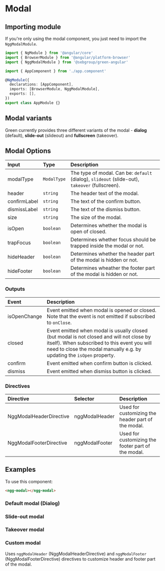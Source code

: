 
# Modal

## Importing module

If you're only using the modal component, you just need to import the `NggModalModule`.

```typescript
import { NgModule } from '@angular/core'
import { BrowserModule } from '@angular/platform-browser'
import { NggModalModule } from '@sebgroup/green-angular'

import { AppComponent } from './app.component'

@NgModule({
  declarations: [AppComponent],
  imports: [BrowserModule, NggModalModule],
  exports: [],
})
export class AppModule {}
```

## Modal variants

Green currently provides three different variants of the modal - **dialog** (default), **slide-out** (slideout) and **fullscreen** (takeover).

## Modal Options

|Input|Type|Description|
|:--------|:----------|:------|
|modalType|`ModalType`|The type of modal. Can be: `default` (dialog), `slideout` (slide-out), `takeover` (fullscreen).|
|header|`string`|The header text of the modal.|
|confirmLabel|`string`|The text of the confirm button.|
|dismissLabel|`string`|The text of the dismiss button.|
|size|`string`|The size of the modal.|
|isOpen|`boolean`|Determines whether the modal is open of closed.|
|trapFocus|`boolean`|Determines whether focus should be trapped inside the modal or not.|
|hideHeader|`boolean`|Determines whether the header part of the modal is hidden or not.|
|hideFooter|`boolean`|Determines wheather the footer part of the modal is hidden or not.|

### Outputs

|Event|Description|
|:--------|:------|
|isOpenChange|Event emitted when modal is opened or closed. Note that the event is not emitted if subscribed to `onClose`.|
|closed|Event emitted when modal is usually closed (but modal is not closed and will not close by itself). When subscribed to this event you will need to close the modal manually e.g. by updating the `isOpen` property.|
|confirm|Event emitted when confirm button is clicked.|
|dismiss|Event emitted when dismiss button is clicked.|

### Directives

|Directive|Selector|Description|
|:--------|:----------|:------|
|NggModalHeaderDirective|nggModalHeader|Used for customizing the header part of the modal.|
|NggModalFooterDirective|nggModalFooter|Used for customizing the footer part of the modal.|

## Examples

To use this component:

```html
<ngg-modal></ngg-modal>
```

### Default modal (Dialog)

<Canvas>
  <Story id="components-modal--default" />
</Canvas>

### Slide-out modal

<Canvas>
  <Story id="components-modal--slideout" />
</Canvas>

### Takeover modal

<Canvas>
  <Story id="components-modal--takeover" />
</Canvas>

### Custom modal

Uses `nggModalHeader` (NggModalHeaderDirective) and `nggModalFooter` (NggModalFooterDirective) directives to customize header and footer part of the modal.

<Canvas>
  <Story id="components-modal--custom" />
</Canvas>
